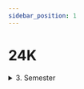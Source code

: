 ```yaml
---
sidebar_position: 1
---
```


# 24K

<Table
  header={['Datum', 'Thema', 'Inhalt']}
  compact
  selectable
  rows={fs2022}
/>

<details><summary>3. Semester</summary>
<Table
  header={['Datum', 'Thema', 'Inhalt']}
  compact
  selectable
  rows={[
    { cells: ['18.08.2021', 'Netzwerke', 'Schichtenmodell, TCP/IP-Schichtenmodell'] },
    { cells: ['25.08.2021', 'Netzwerke', 'Codierung, IP-Adresse'] },
    { cells: ['01.09.2021', 'Netzwerke', 'Routing & DNS'] },
    { cells: ['08.09.2021', 'Netzwerke', 'Protokolle, World Wide Web']},
    { cells: ['15.09.2021', 'Netzwerke', 'Workshop'] },
    { cells: ['22.09.2021', 'Netzwerke', 'Test'], type: 'test' },
    { cells: ['29.09.2021', 'Umweltwoche', ''], type: 'holiday' },
    { cells: ['06.10.2021', 'Herbstferien', ''], type: 'holiday' },
    { cells: ['13.10.2021', 'Herbstferien', ''], type: 'holiday' },
    { cells: ['20.10.2021', 'Herbstferien', ''], type: 'holiday' },
    { cells: ['27.10.2021', 'Kryptologie', 'Antike Verschlüsselungsverfahren'] },
    { cells: ['03.11.2021', 'Kryptologie', 'Symmetrische Verschlüsselung'] },
    { cells: ['10.11.2021', 'Kryptologie', "Semaine d'études"], type: 'holiday' },
    { cells: ['17.11.2021', 'Kryptologie', 'Asymmetrische Verschlüsselung'] },
    { cells: ['24.11.2021', 'Kryptologie', 'Hashfunktion'] },
    { cells: ['01.12.2021', 'Kryptologie', 'Digitale Signaturen'] },
    { cells: ['08.12.2021', 'Kryptologie', 'Kryptologie im Alltag'] },
    { cells: ['15.12.2021', 'Kryptologie', 'Test'], type: 'test' },
    { cells: ['22.12.2021', 'Kryptologie', 'Steganographie oder Funktionsweise Corona Tracing'] },
    { cells: ['29.12.2021', 'Winterferien', ''], type: 'holiday' },
    { cells: ['05.01.2022', 'Winterferien', ''], type: 'holiday' },
    { cells: ['12.01.2022', 'Computer', 'Grundlagen'] },
    { cells: ['19.01.2022', 'Notenschluss', ''], type: 'event' },
    { cells: ['19.01.2022', 'Computer', 'Digitale Schaltungen'] },
    { cells: ['26.01.2022', 'Computer', ''] }
  ]}
/>
</details>
